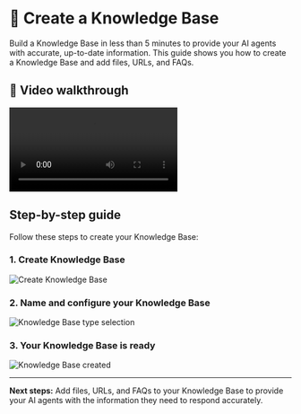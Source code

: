 # 📁 Create a Knowledge Base

Build a Knowledge Base in less than 5 minutes to provide your AI agents with accurate, up-to-date information. This guide shows you how to create a Knowledge Base and add files, URLs, and FAQs.

## 🎥 Video walkthrough

<div class="card-video">
  <video src="https://storage.googleapis.com/helpsessionvideos/Contactswing/Videos/ckb.mp4" autoplay playsinline controls title="Knowledge Base creation walkthrough"></video>
</div>

## Step-by-step guide

Follow these steps to create your Knowledge Base:

### 1. Create Knowledge Base

<img src="https://storage.googleapis.com/helpsessionvideos/Contactswing/images/ckb.jpg" alt="Create Knowledge Base" />

### 2. Name and configure your Knowledge Base

<img src="https://storage.googleapis.com/helpsessionvideos/Contactswing/images/kbtype.jpg" alt="Knowledge Base type selection" />

### 3. Your Knowledge Base is ready

<img src="https://storage.googleapis.com/helpsessionvideos/Contactswing/images/kbtype.jpg" alt="Knowledge Base created" />

---

**Next steps:**
Add files, URLs, and FAQs to your Knowledge Base to provide your AI agents with the information they need to respond accurately.





